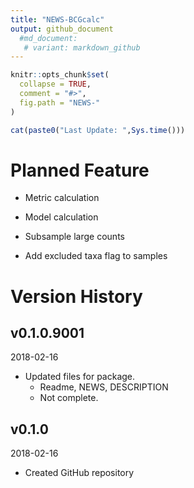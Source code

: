 ```yaml
---
title: "NEWS-BCGcalc"
output: github_document
  #md_document:
   # variant: markdown_github
---
```


<!-- NEWS.md is generated from NEWS.Rmd. Please edit that file -->

```r
knitr::opts_chunk$set(
  collapse = TRUE,
  comment = "#>",
  fig.path = "NEWS-"
)
```

```r
cat(paste0("Last Update: ",Sys.time()))
```

# Planned Feature

* Metric calculation

* Model calculation

* Subsample large counts

* Add excluded taxa flag to samples

# Version History

## v0.1.0.9001
2018-02-16

* Updated files for package.
    + Readme, NEWS, DESCRIPTION
    + Not complete.

## v0.1.0
2018-02-16

* Created GitHub repository

